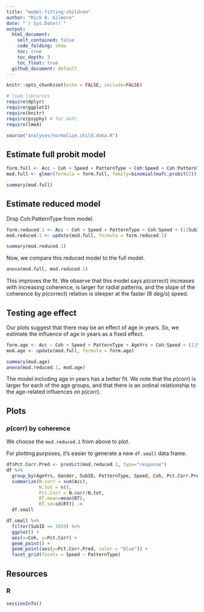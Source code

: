```yaml
---
title: "model-fitting-children"
author: "Rick O. Gilmore"
date: "`r Sys.Date()`"
output: 
  html_document:
    self_contained: false
    code_folding: show
    toc: true
    toc_depth: 3
    toc_float: true
  github_document: default
---
```


```r
knitr::opts_chunk$set(echo = FALSE, include=FALSE)

# load libraries
require(dplyr)
require(ggplot2)
require(knitr)
require(psyphy) # for mafc
require(lme4)

source("analyses/normalize.child.data.R")
```

## Estimate full probit model

```r
form.full <- Acc ~ Coh + Speed + PatternType + Coh:Speed + Coh:PatternType + (1|SubID)
mod.full <- glmer(formula = form.full, family=binomial(mafc.probit(2)), data = df)
```

```r
summary(mod.full)
```

## Estimate reduced model

Drop Coh:PatternType from model.

```r
form.reduced.1 <- Acc ~ Coh + Speed + PatternType + Coh:Speed + (1|SubID)
mod.reduced.1 <- update(mod.full, formula = form.reduced.1)
```

```r
summary(mod.reduced.1)
```

Now, we compare this reduced model to the full model.

```r
anova(mod.full, mod.reduced.1)
```

This improves the fit. We observe that this model says *p*(correct) increases with increasing coherence, is larger for radial patterns, and the slope of the coherence by *p*(correct) relation is steeper at the faster (8 deg/s) speed.

## Testing age effect

Our plots suggest that there may be an effect of age in years. So, we estimate the influence of age in years as a fixed effect.

```r
form.age <- Acc ~ Coh + Speed + PatternType + AgeYrs + Coh:Speed + (1|SubID)
mod.age <- update(mod.full, formula = form.age)
```

```r
summary(mod.age)
anova(mod.reduced.1, mod.age)
```

The model including age in years has a better fit. We note that the *p*(corr) is larger for each of the age groups, and that there is an ordinal relationship to the age-related influences on *p*(corr).

## Plots

### *p*(corr) by coherence

We choose the `mod.reduced.1` from above to plot.

For plotting purposes, it's easier to generate a new `df.small` data frame.

```r
df$Pct.Corr.Pred <- predict(mod.reduced.1, type="response")
df %>% 
  group_by(AgeYrs, Gender, SubID, PatternType, Speed, Coh, Pct.Corr.Pred) %>% 
  summarize(N.corr = sum(Acc), 
            N.tot = n(), 
            Pct.Corr = N.corr/N.tot,
            RT.mean=mean(RT),
            RT.sd=sd(RT)) -> 
  df.small
```

```r
df.small %>%
  filter(SubID == 1059) %>%
  ggplot() +
  aes(x=Coh, y=Pct.Corr) +
  geom_point() +
  geom_point(aes(y=Pct.Corr.Pred, color = "blue")) +
  facet_grid(facets = Speed ~ PatternType)
```

## Resources

### R

```r
sessionInfo()
```